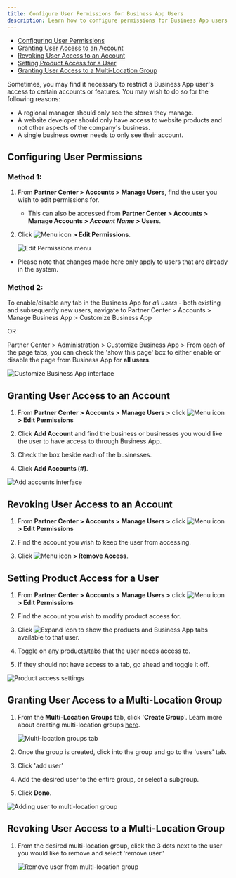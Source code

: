 ```yaml
---
title: Configure User Permissions for Business App Users
description: Learn how to configure permissions for Business App users, including granting or revoking access to accounts and setting product access.
---
```


- [Configuring User Permissions](#configuring-user-permissions)
- [Granting User Access to an Account](#granting-user-access-to-an-account)
- [Revoking User Access to an Account](#revoking-user-access-to-an-account)
- [Setting Product Access for a User](#setting-product-access-for-a-user)
- [Granting User Access to a Multi-Location Group](#granting-user-access-to-a-multi-location-group)

Sometimes, you may find it necessary to restrict a Business App user's access to certain accounts or features. You may wish to do so for the following reasons:

- A regional manager should only see the stores they manage.
- A website developer should only have access to website products and not other aspects of the company's business.
- A single business owner needs to only see their account.

## Configuring User Permissions

### Method 1:

1. From **Partner Center > Accounts > Manage Users**, find the user you wish to edit permissions for.
   - This can also be accessed from **Partner Center > Accounts > Manage Accounts > *Account Name* > Users**.

2. Click ![Menu icon](/img/accounts/configure-user-permissions/4406958074391.png) **> Edit Permissions**.
   
   ![Edit Permissions menu](/img/accounts/configure-user-permissions/4406958075031.png)

- Please note that changes made here only apply to users that are already in the system.

### Method 2:

To enable/disable any tab in the Business App for *all users* - both existing and subsequently new users, navigate to Partner Center > Accounts > Manage Business App > Customize Business App 

OR

Partner Center > Administration > Customize Business App > From each of the page tabs, you can check the 'show this page' box to either enable or disable the page from Business App for **all users**. 

![Customize Business App interface](/img/accounts/configure-user-permissions/22378694940183.png)

## Granting User Access to an Account

1. From **Partner Center > Accounts > Manage Users >** click ![Menu icon](/img/accounts/configure-user-permissions/4406958074391.png) **> Edit Permissions**

2. Click **Add Account** and find the business or businesses you would like the user to have access to through Business App.

3. Check the box beside each of the businesses.

4. Click **Add Accounts (#)**.

![Add accounts interface](/img/accounts/configure-user-permissions/13325592439703.png)

## Revoking User Access to an Account

1. From **Partner Center > Accounts > Manage Users >** click ![Menu icon](/img/accounts/configure-user-permissions/4406958074391.png) **> Edit Permissions**

2. Find the account you wish to keep the user from accessing.

3. Click ![Menu icon](/img/accounts/configure-user-permissions/4406958074391.png) **> Remove Access**.

## Setting Product Access for a User

1. From **Partner Center > Accounts > Manage Users >** click ![Menu icon](/img/accounts/configure-user-permissions/4406958074391.png) **> Edit Permissions**

2. Find the account you wish to modify product access for.

3. Click ![Expand icon](/img/accounts/configure-user-permissions/4406958074007.png) to show the products and Business App tabs available to that user.

4. Toggle on any products/tabs that the user needs access to.

5. If they should not have access to a tab, go ahead and toggle it off. 

![Product access settings](/img/accounts/configure-user-permissions/22378694954263.png)

## Granting User Access to a Multi-Location Group

1. From the **Multi-Location Groups** tab, click '**Create Group**'. Learn more about creating multi-location groups [here](/accounts/accounts-manage-users/create-groups).
   
   ![Multi-location groups tab](/img/accounts/configure-user-permissions/13325513475735.png)

2. Once the group is created, click into the group and go to the 'users' tab.

3. Click 'add user' 

4. Add the desired user to the entire group, or select a subgroup.

5. Click **Done**.

![Adding user to multi-location group](/img/accounts/configure-user-permissions/22378687283223.png)

## Revoking User Access to a Multi-Location Group

1. From the desired multi-location group, click the 3 dots next to the user you would like to remove and select 'remove user.'
   
   ![Remove user from multi-location group](/img/accounts/configure-user-permissions/13325437116439.png)